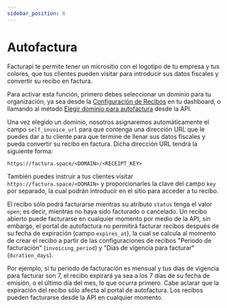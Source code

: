 ```yaml
---
sidebar_position: 6
---
```


# Autofactura

Facturapi te permite tener un micrositio con el logotipo de tu empresa y tus colores, que tus clientes pueden visitar para introducir sus datos fiscales y convertir su recibo en factura.

Para activar esta función, primero debes seleccionar un dominio para tu organización, ya sea desde la [Configuración de Recibos](https://www.facturapi.io/dashboard/settings/receipts) en tu dashboard, o llamando al método [Elegir dominio para autofactura](#elegir-dominio-para-autofactura) desde la API.

Una vez elegido un dominio, nosotros asignaremos automáticamente el campo `self_invoice_url` para que contenga una dirección URL que le puedes dar a tu cliente para que termine de llenar sus datos fiscales y pueda convertir su recibo en factura. Dicha dirección URL tendrá la siguiente forma:

`https://factura.space/<DOMAIN>/<RECEIPT_KEY>`

También puedes instruir a tus clientes visitar `https://factura.space/<DOMAIN>` y proporcionarles la clave del campo `key` por separado, la cual podrán introducir en el sitio para acceder a tu recibo.

El recibo sólo podrá facturarse mientras su atributo `status` tenga el valor `open`; es decir, mientras no haya sido facturado o cancelado. Un recibo abierto puede facturarse en cualquier momento por medio de la API, sin embargo, el portal de autofactura no permitirá facturar recibos después de su fecha de expiración (campo `expires_at`), la cual se calcula al momento de crear el recibo a partir de las configuraciones de recibos "Periodo de facturación" (`invoicing_period`) y "Días de vigencia para facturar" (`duration_days`).

Por ejemplo, si tu periodo de facturación es mensual y tus días de vigencia para facturar son 7, el recibo expirará ya sea a los 7 días de su fecha de emisión, o el último día del mes, lo que ocurra primero. Cabe aclarar que la expiración del recibo sólo afecta al portal de autofactura. Los recibos pueden facturarse desde la API en cualquier momento.
